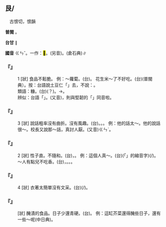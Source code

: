 
==艮/{{ruby|<mark>&#xf9c6a;</mark>|ㄍㄣˇ}}==

　古恨切，恨韻

'''普閩''' {{ruby|(文)|ㄍㄨㄣ˪}}。

'''台甘''' {{ruby|(文)|ㄍㄨㄣ˪}}∥

'''國音''' <rt>ㄍㄣˇ</rt>。一作：<mark>&#xf9c63;</mark>。(另音){{ruby|(文)|ㄍㄣˋ}}。(倉石典)∥

    

==='''『{{ruby|艮|ㄍㄣˇ}}』'''===
:1  [狀] 食品不鬆脆。 例：～蘿蔔。(台){{ruby|<mark>&#xf9b41;</mark>|ㄌㄨㄣ˫}}{{ruby|布|ㄅㆦ˪}}{{ruby|布|ㄅㆦ˪}}{{ruby|丌|ㆤ}}{{ruby|菜|ㄘㄞ˪}}{{ruby|頭|ㄊㄠˊ}}。 花生米～了不好吃。(台){{ruby|土|ㄊㆦˊ}}{{ruby|豆|ㄉㄠ˫}}{{ruby|韌|ㄌㄨㄣ˫}}{{ruby|去|ㄎㄧ˪}}{{ruby|無|ㆠㄜˊ}}{{ruby|好|ㄏㄜˋ}}{{ruby|食|ㄐㄧㄚㆷ ͘}}(普閩典）。按：台語說土豆仁「{{ruby|潤|ㄌㄨㄣ˪}}」去，不說：{{ruby|韌|ㆡㄨㄣ˫}}{{ruby|/|ㄌㄨㄣ˫}}。
:類語：糠。(台){{ruby|蓬|ㄆㆲ˫}}{{ruby|心|ㄒㄧㆬ}}(？)。→{{ruby|磅|ㄅㆲ˫}}{{ruby|芯|ㄒㄧㆬ}}。
:
:辨似：台語「{{ruby|潤|ㄌㄨㄣ˪}}」。(又音){{ruby|潤|ㄌㄨㄣ˫}}，則與堅韌的「{{ruby|韌|ㆡㄨㄣ˫}}{{ruby|→|ㆢㄧㆬ˫}}{{ruby|→|ㄌㄨㄣ˫}}」同音啦。
:
    

==='''『{{ruby|艮|ㄍㄣˇ}}』'''===
:3  [狀] 說話粗率沒有曲折。沒有風趣。(台){{ruby|講|ㄍㆲˋ}}{{ruby|→|ㄍㆲ}}{{ruby|話|ㄨㆤ˫}}{{ruby|無|ㆠㄜˊ}}{{ruby|宛|ㄨㄢˋ}}{{ruby|轉|ㄗㄨㄢˋ}}。{{ruby|直|ㄉㄧㆵ ͘}}{{ruby|破|ㄆㄨㄚ˪}}。{{ruby|硬|ㄫㆤ˫}}{{ruby|/|ㄫㄧ˫}}{{ruby|斗|ㄉㄠˋ}}。 例：他的話太～。他的說話很～。校長又說那～話，真討人厭。(又音)<rt>ㄍㄣˋ</rt>。
    

==='''『{{ruby|艮|ㄍㄣˇ}}』'''===
:2  [狀] 性子直。不隨和。(台){{ruby|率|ㄙㄨㆵ}}{{ruby|直|ㄉㄧㆵ ͘}}，{{ruby|硬|ㄫㄧ˫}}{{ruby|/|ㄫㆤ˫}}{{ruby|直|ㄉㄧㆵ ͘}}。 例：這個人真～。(台){{ruby|<mark>&#xffb50;</mark>|ㄐㄧㆵ}}(「{{ruby|此|ㄐㄧˋ}}{{ruby|一|ㄐㄧㆵ ͘}}」的縮音字)(/{{ruby|此|ㄐㄧㆵ}}){{ruby|個|ㆤˊ}}{{ruby|人|ㄌㄤˊ}}{{ruby|真|ㄐㄧㄣ}}{{ruby|戇|ㄍㄤ˪}}。 ～人有點兒不吃香。(台){{ruby|土|ㄊㆦˋ}}{{ruby|直|ㄉㄧㆵ ͘}}，{{ruby|硬|ㄫㄧ˫}}{{ruby|/|ㄫㆤ˫}}{{ruby|氣|ㄎㄧ˪}}{{ruby|丌|ㆤ}}{{ruby|人|ㄌㄤˊ}}。{{ruby|較|ㄎㄚㆷ}}{{ruby|<mark>&#xffa45;</mark>|ㆠㆤ˫}}{{ruby|/|ㆠㄨㆤ˫}}{{ruby|受|ㄒㄧㄨ˫}}{{ruby|歡|ㄏㄨㄢ}}{{ruby|迎|ㆣㄧㄥˊ}}。{{ruby|無|ㆠㄜˊ}}{{ruby|人|ㄌㄤˊ}}{{ruby|愛|ㄞ˪}}。
    

==='''『{{ruby|艮|ㄍㄣˇ}}』'''===
:4  [狀] 衣著太簡單沒有文采。(台){{ruby|穿|ㄑㄧㄥ˫}}{{ruby|衫|ㄙㆩ}}{{ruby|凊|ㄑㄧㄣ˪}}{{ruby|凊|ㄑㄧㄣ˪}}{{ruby|採|ㄘㄞˋ}}{{ruby|採|ㄘㄞˋ}}(/{{ruby|稱|ㄑㄧㄣ˪}}{{ruby|稱|ㄑㄧㄣ˪}}{{ruby|綵|ㄘㄞˋ}}{{ruby|綵|ㄘㄞˋ}})。
    

==='''『{{ruby|艮|ㄍㄣˇ}}{{ruby|氣|ㄑㄧˋ}}』'''===
: [狀] 醃漬的食品。日子少還青硬。(台){{ruby|臭|ㄘㄠ˪}}{{ruby|腥|ㄘㆥ˪}}{{ruby|/|ㄑㆪ˪}}。 例：這缸芥菜還得醃些日子，還有一些～呢(中日典)。
    
